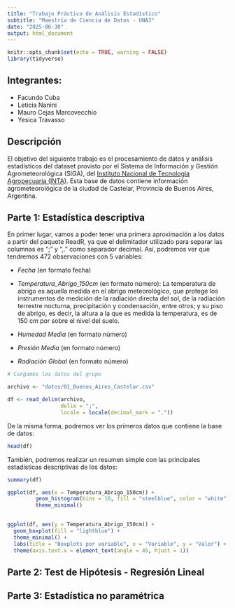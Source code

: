 ```yaml
---
title: "Trabajo Práctico de Análisis Estadístico"
subtitle: "Maestría de Ciencia de Datos - UNAJ"
date: "2025-06-30"
output: html_document
---
```


```r
knitr::opts_chunk$set(echo = TRUE, warning = FALSE)
library(tidyverse)

```

## Integrantes:

-   Facundo Cuba
-   Leticia Nanini
-   Mauro Cejas Marcovecchio
-   Yesica Travasso

## Descripción

El objetivo del siguiente trabajo es el procesamiento de datos y análisis estadísticos del dataset provisto por el Sistema de Información y Gestión Agrometeorológica (SIGA), del [Instituto Nacional de Tecnología Agropecuaria (INTA)](https://siga.inta.gob.ar/). Esta base de datos contiene información agrometeorológica de la ciudad de Castelar, Provincia de Buenos Aires, Argentina.

## Parte 1: Estadística descriptiva

En primer lugar, vamos a poder tener una primera aproximación a los datos a partir del paquete ReadR, ya que el delimitador utilizado para separar las columnas es ";" y ",." como separador decimal. Así, podremos ver que tendremos 472 observaciones con 5 variables:

- *Fecha* (en formato fecha)

- *Temperatura_Abrigo_150cm* (en formato número): La temperatura de abrigo es aquella medida en el abrigo meteorológico, que protege los instrumentos de medición de la radiación directa del sol, de la radiación terrestre nocturna, precipitación y condensación, entre otros; y su piso de abrigo, es decir, la altura a la que es medida la temperatura, es de 150 cm por sobre el nivel del suelo.

- *Humedad Media* (en formato número)

- *Presión Media* (en formato número)

- *Radiación Global* (en formato número)

```r

# Cargamos los datos del grupo

archivo <- "datos/01_Buenos_Aires_Castelar.csv"

df <- read_delim(archivo, 
                 delim = ";", 
                 locale = locale(decimal_mark = "."))


```

De la misma forma, podremos ver los primeros datos que contiene la base de datos:

```r

head(df)

```

También, podremos realizar un resumen simple con las principales estadísticas descriptivas de los datos:

```r

summary(df)

```

```r

ggplot(df, aes(x = Temperatura_Abrigo_150cm)) +
         geom_histogram(bins = 10, fill = "steelblue", color = "white") +
         theme_minimal()
  
```

```r

ggplot(df, aes(y = Temperatura_Abrigo_150cm)) +
  geom_boxplot(fill = "lightblue") +
  theme_minimal() +
  labs(title = "Boxplots por variable", x = "Variable", y = "Valor") +
  theme(axis.text.x = element_text(angle = 45, hjust = 1))

```



## Parte 2: Test de Hipótesis - Regresión Lineal

## Parte 3: Estadística no paramétrica
